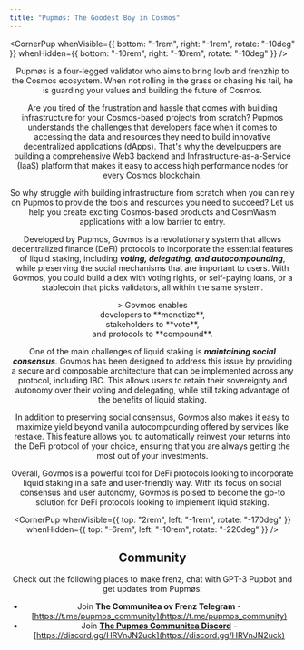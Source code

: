 ```yaml
---
title: "Pupmøs: The Goodest Boy in Cosmos"
---
```




<CornerPup
  whenVisible={{ bottom: "-1rem", right: "-1rem", rotate: "-10deg" }}
  whenHidden={{ bottom: "-10rem", right: "-10rem", rotate: "-10deg" }}
/>

<Header />

<span className="text-center">
Pupmøs is a four-legged validator who aims to bring lovb and frenzhip to the Cosmos ecosystem. When not rolling in the grass or chasing his tail, he is guarding your values and building the future of Cosmos.
</span>


<div className="h-14 lg:h-20"></div>

<Validators/>

<div className="h-6 lg:h-0"></div>

<CloudInfrastructure/>


Are you tired of the frustration and hassle that comes with building infrastructure for your Cosmos-based projects from scratch? Pupmos understands the challenges that developers face when it comes to accessing the data and resources they need to build innovative decentralized applications (dApps). That's why the develpuppers are building a comprehensive Web3 backend and Infrastructure-as-a-Service (IaaS) platform that makes it easy to access high performance nodes for every Cosmos blockchain.

So why struggle with building infrastructure from scratch when you can rely on Pupmos to provide the tools and resources you need to succeed? Let us help you create exciting Cosmos-based products and CosmWasm applications with a low barrier to entry.


<div className="h-20"></div>


<LiquidStaking/>

<div className="h-10"></div>

Developed by Pupmos, Govmos is a revolutionary system that allows decentralized finance (DeFi) protocols to incorporate the essential features of liquid staking, including _**voting, delegating, and autocompounding**_, while preserving the social mechanisms that are important to users. With Govmos, you could build a dex with voting rights, or self-paying loans, or a stablecoin that picks validators, all within the same system.


<div className="lg:flex lg:flex-row mt-5 items-center relative">
  <div className="text-xl xs:text-center">
    > Govmos enables <br/> developers to **monetize**, <br/> stakeholders to **vote**, <br/> and protocols to **compound**.
  </div>
  <div className='object-contain xs:w-full md:w-2/3 relative h-[400px]'>
      <NextImage layout='fill' className="object-contain" src="/animations/govmos-cycle-graphic.png"/>
  </div>
</div>


One of the main challenges of liquid staking is _**maintaining social consensus**_. Govmos has been designed to address this issue by providing a secure and composable architecture that can be implemented across any protocol, including IBC. This allows users to retain their sovereignty and autonomy over their voting and delegating, while still taking advantage of the benefits of liquid staking.


In addition to preserving social consensus, Govmos also makes it easy to maximize yield beyond vanilla autocompounding offered by services like restake. This feature allows you to automatically reinvest your returns into the DeFi protocol of your choice, ensuring that you are always getting the most out of your investments.


Overall, Govmos is a powerful tool for DeFi protocols looking to incorporate liquid staking in a safe and user-friendly way. With its focus on social consensus and user autonomy, Govmos is poised to become the go-to solution for DeFi protocols looking to implement liquid staking.


<div className="h-20"></div>


<CornerPup
  whenVisible={{ top: "2rem", left: "-1rem", rotate: "-170deg" }}
  whenHidden={{ top: "-6rem", left: "-10rem", rotate: "-220deg" }}
/>

## Community

Check out the following places to make frenz, chat with GPT-3 Pupbot and get updates from Pupmøs:

- Join **The Communitea ov Frenz Telegram** - [https://t.me/pupmos_community](https://t.me/pupmos_community)
- Join **[The Pupmøs Communitea Discord](https://discord.gg/HRVnJN2uck)** - [https://discord.gg/HRVnJN2uck](https://discord.gg/HRVnJN2uck)
